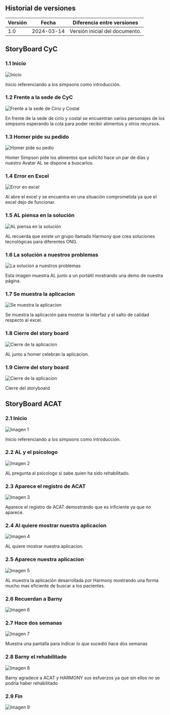 ## Historial de versiones

| Versión | Fecha      | Diferencia entre versiones                                                                                     |
| ------- | ---------- | ---------------------------------------------------------------------------------------------------------------|
| 1.0     | 2024-03-14 | Versión inicial del documento.                                                                                 |
                                               

## StoryBoard CyC


### 1.1 Inicio
![Inicio](/img/storyBoard/Cell-Row-0-Col-0.png)

Inicio referenciando a los simpsons como introducción.

### 1.2 Frente a la sede de CyC
![Frente a la sede de Cirio y Costal](/img/storyBoard/Cell-Row-0-Col-1.png)

En frente de la sede de cirio y costal se encuentran varios personajes de los simpsons esperando la cola para poder recibir 
alimentos y otros recursos.


### 1.3 Homer pide su pedido
![Homer pide su pedio](/img/storyBoard/Cell-Row-0-Col-2.png)

Homer Simpson pide los alimentos que solicitó hace un par de días y nuestro Avatar AL se dispone a buscarlos.


### 1.4 Error en Excel
![Error en excel](/img/storyBoard/Cell-Row-0-Col-3.png)

Al abre el excel y se encuentra en una situación comprometida ya que el excel dejo de funcionar.

### 1.5 AL piensa en la solución
![AL piensa en la solución](/img/storyBoard/Cell-Row-0-Col-4.png)

AL recuerda que existe un grupo llamado Harmony que crea soluciones tecnológicas para diferentes ONG.


### 1.6 La solución a nuestros problemas

![La solucion a nuestros problemas](/img/storyBoard/Cell-Row-0-Col-5.png)

Esta imagen muestra AL junto a un portátil mostrando una demo de nuestra página.

### 1.7 Se muestra la aplicacion
![Se muestra la aplicacion](/img/storyBoard/Cell-Row-0-Col-6.png)

Se muestra la aplicación para mostrar la interfaz y el salto de calidad respecto al excel.


### 1.8 Cierre del story board
![Cierre de la aplicacion](/img/storyBoard/Cell-Row-0-Col-7.png)

AL junto a homer celebran la aplicacion.

### 1.9 Cierre del story board
![Cierre de la aplicacion](/img/storyBoard/Cell-Row-0-Col-8.png)

Cierre del storyboard





## StoryBoard ACAT


### 2.1 Inicio
![Imagen 1](/img/storyBoard/Cell-Row-1-Col-0.png)

Inicio referenciando a los simpsons como introducción.



### 2.2 AL y el psicologo
![Imagen 2](/img/storyBoard/Cell-Row-1-Col-1.png)

AL pregunta al psicologo si sabe quien ha sido rehabilitado.

### 2.3 Aparece el registro de ACAT
![Imagen 3](/img/storyBoard/Cell-Row-1-Col-2.png)

Aparece el registro de ACAT demostrando que es inficiente ya que no aparece.



### 2.4 Al quiere mostrar nuestra aplicacion
![Imagen 4](/img/storyBoard/Cell-Row-1-Col-3.png)

AL quiere mostrar nuestra aplicacion.



### 2.5 Aparece nuestra aplicacion
![Imagen 5](/img/storyBoard/Cell-Row-1-Col-4.png)

AL muestra la aplicación desarrollada por Harmony mostrando una forma mucho mas eficiente de buscar a los pacientes.

### 2.6 Recuerdan a Barny
![Imagen 6](/img/storyBoard/Cell-Row-1-Col-5.png)





### 2.7  Hace dos semanas
![Imagen 7](/img/storyBoard/Cell-Row-1-Col-6.png)

Muestra una pantalla para indicar lo que sucedió hace dos semanas



### 2.8 Barny el rehabilitado
![Imagen 8](/img/storyBoard/Cell-Row-1-Col-7.png)

Barny agradece a ACAT y HARMONY sus esfuerzos ya que sin ellos no se podria haber rehabilitado


### 2.9 Fin
![Imagen 9](/img/storyBoard/Cell-Row-1-Col-8.png)



